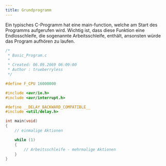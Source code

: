 ```yaml
---
title: Grundprogramm
---
```


Ein typisches C-Programm hat eine main-function, welche am Start des Programms aufgerufen wird. Wichtig ist, dass diese Funktion eine Endlosschleife, die sogenannte Arbeitsschleife, enthält, ansonsten würde das Program aufhören zu laufen.

```c
/*
 * Basic_Program.c
 *
 * Created: 06.09.2069 06:09:00
 * Author : trueberryless
 */

#define F_CPU 16000000

#include <avr/io.h>
#include <avr/interrupt.h>

#define __DELAY_BACKWARD_COMPATIBLE__
#include <util/delay.h>

int main(void)
{
    // einmalige Aktionen

    while (1)
    {
        // Arbeitsschleife - mehrmalige Aktionen
    }
}
```